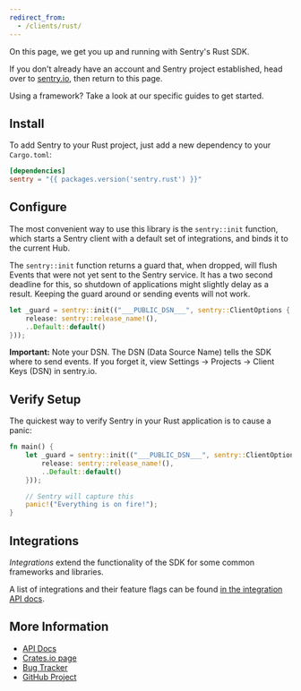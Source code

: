 ```yaml
---
redirect_from:
  - /clients/rust/
---
```


On this page, we get you up and running with Sentry's Rust SDK.

<Note>

If you don't already have an account and Sentry project established, head over to [sentry.io](https://sentry.io/signup/), then return to this page.

</Note>

Using a framework? Take a look at our specific guides to get started.

<GuideGrid platform="rust" />

## Install

To add Sentry to your Rust project, just add a new dependency to your `Cargo.toml`:

```toml {filename:"Cargo.toml"}
[dependencies]
sentry = "{{ packages.version('sentry.rust') }}"
```

## Configure

The most convenient way to use this library is the `sentry::init` function, which starts a Sentry client with a default set of integrations, and binds it to the current Hub.

The `sentry::init` function returns a guard that, when dropped, will flush Events that were not yet sent to the Sentry service. It has a two second deadline for this, so shutdown of applications might slightly delay as a result. Keeping the guard around or sending events will not work.

```rust {filename:"main.rs"}
let _guard = sentry::init(("___PUBLIC_DSN___", sentry::ClientOptions {
    release: sentry::release_name!(),
    ..Default::default()
}));
```

**Important:** Note your DSN. The DSN (Data Source Name) tells the SDK where to send events. If you forget it, view Settings -> Projects -> Client Keys (DSN) in sentry.io.

## Verify Setup

The quickest way to verify Sentry in your Rust application is to cause a panic:

```rust {filename:"main.rs"}
fn main() {
    let _guard = sentry::init(("___PUBLIC_DSN___", sentry::ClientOptions {
        release: sentry::release_name!(),
        ..Default::default()
    }));

    // Sentry will capture this
    panic!("Everything is on fire!");
}
```

## Integrations

_Integrations_ extend the functionality of the SDK for some common frameworks
and libraries.

A list of integrations and their feature flags can be found
[in the integration API docs](https://docs.rs/sentry/0/sentry/integrations/index.html).

## More Information

- [API Docs](https://docs.rs/sentry)
- [Crates.io page](https://crates.io/crates/sentry)
- [Bug Tracker](https://github.com/getsentry/sentry-rust/issues)
- [GitHub Project](https://github.com/getsentry/sentry-rust)
